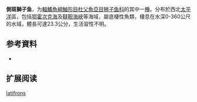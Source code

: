 {{Speciesbox
| name = 側斑獅子魚
| status = NE
| status_system = 
| image = 
| genus = Liparis
| species = latifrons
| authority = [[Schmidt|Schmidt]],  1950
| synonyms = *''Liparis lindbergi''<br /><small>Krasyukova, 1984</small>''
*''Liparis quasimodo''<br /><small>Krasyukova, 1984</small>''
}}

'''側斑獅子鱼'''，为[[輻鰭魚綱|輻鰭魚綱]][[鮋形目|鮋形目]][[杜父魚亞目|杜父魚亞目]][[狮子鱼科|狮子鱼科]]的其中一[[種|種]]。分布於西北[[太平洋|太平洋]]區，包括[[鄂霍次克海|鄂霍次克海]]及[[韃靼海峽|韃靼海峽]]等海域，屬底棲性魚類，棲息在水深0-360公尺的水域，體長可達23.3公分，生活習性不明。

== 参考資料 ==
*{{FishBase_species|genus=Liparis|species=latifrons|year=2011|month=12}}

== 扩展阅读 ==
{{refbegin}}
{{wikispecies-inline|Liparis latifrons|側斑獅子魚}}
{{refend}}
{{Taxonbar|from=Q3378812}}

[[Category:獅子魚屬|latifrons]]